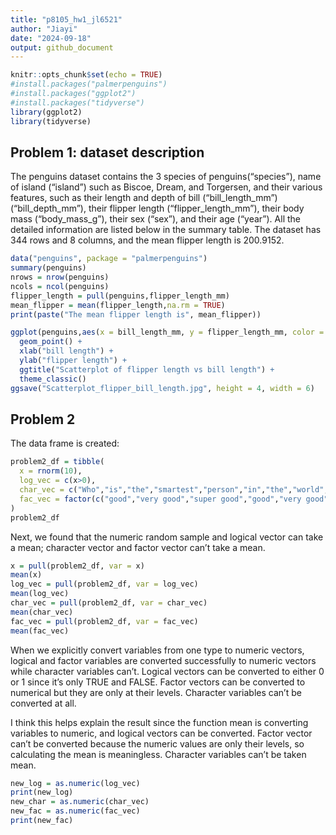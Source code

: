 ```yaml
---
title: "p8105_hw1_jl6521"
author: "Jiayi"
date: "2024-09-18"
output: github_document
---
```


```r
knitr::opts_chunk$set(echo = TRUE)
#install.packages("palmerpenguins")
#install.packages("ggplot2")
#install.packages("tidyverse")
library(ggplot2)
library(tidyverse)
```

## Problem 1: dataset description
The penguins dataset contains the 3 species of penguins("species"), name of island ("island") such as Biscoe, Dream, and Torgersen, and their various features, such as their length and depth of bill ("bill_length_mm")("bill_depth_mm"), their flipper length ("flipper_length_mm"), their body mass ("body_mass_g"), their sex ("sex"), and their age ("year"). All the detailed information are listed below in the summary table. The dataset has 344 rows and 8 columns, and the mean flipper length is 200.9152.  
```r
data("penguins", package = "palmerpenguins")
summary(penguins)
nrows = nrow(penguins)
ncols = ncol(penguins)
flipper_length = pull(penguins,flipper_length_mm)
mean_flipper = mean(flipper_length,na.rm = TRUE)
print(paste("The mean flipper length is", mean_flipper))
```

```r
ggplot(penguins,aes(x = bill_length_mm, y = flipper_length_mm, color = species)) +
  geom_point() + 
  xlab("bill length") + 
  ylab("flipper length") + 
  ggtitle("Scatterplot of flipper length vs bill length") + 
  theme_classic()
ggsave("Scatterplot_flipper_bill_length.jpg", height = 4, width = 6)
```

## Problem 2

The data frame is created: 
```r
problem2_df = tibble(
  x = rnorm(10),
  log_vec = c(x>0),
  char_vec = c("Who","is","the","smartest","person","in","the","world","Ya","Ya"),
  fac_vec = factor(c("good","very good","super good","good","very good","super good","good","very good","super good","super good"))
)
problem2_df
```
Next, we found that the numeric random sample and logical vector can take a mean; character vector and factor vector can't take a mean.
```r
x = pull(problem2_df, var = x)
mean(x)
log_vec = pull(problem2_df, var = log_vec)
mean(log_vec)
char_vec = pull(problem2_df, var = char_vec)
mean(char_vec)
fac_vec = pull(problem2_df, var = fac_vec)
mean(fac_vec)
```

When we explicitly convert variables from one type to numeric vectors, logical and factor variables are converted successfully to numeric vectors while character variables can't. Logical vectors can be converted to either 0 or 1 since it's only TRUE and FALSE. Factor vectors can be converted to numerical but they are only at their levels. Character variables can't be converted at all.

I think this helps explain the result since the function mean is converting variables to numeric, and logical vectors can be converted. Factor vector can't be converted because the numeric values are only their levels, so calculating the mean is meaningless. Character variables can't be taken mean.  
```r
new_log = as.numeric(log_vec)
print(new_log)
new_char = as.numeric(char_vec)
new_fac = as.numeric(fac_vec)
print(new_fac)
```

